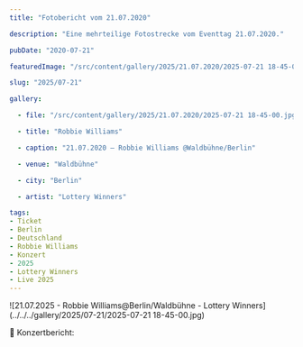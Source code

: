 ```yaml
---
title: "Fotobericht vom 21.07.2020"

description: "Eine mehrteilige Fotostrecke vom Eventtag 21.07.2020."

pubDate: "2020-07-21"

featuredImage: "/src/content/gallery/2025/21.07.2020/2025-07-21 18-45-00.jpg"

slug: "2025/07-21"

gallery:

  - file: "/src/content/gallery/2025/21.07.2020/2025-07-21 18-45-00.jpg"

  - title: "Robbie Williams"

  - caption: "21.07.2020 – Robbie Williams @Waldbühne/Berlin"

  - venue: "Waldbühne"

  - city: "Berlin"

  - artist: "Lottery Winners"

tags:
- Ticket
- Berlin
- Deutschland
- Robbie Williams
- Konzert
- 2025
- Lottery Winners
- Live 2025
---
```


![21.07.2025 - Robbie Williams@Berlin/Waldbühne - Lottery Winners](../../../gallery/2025/07-21/2025-07-21 18-45-00.jpg)

🎤 Konzertbericht: